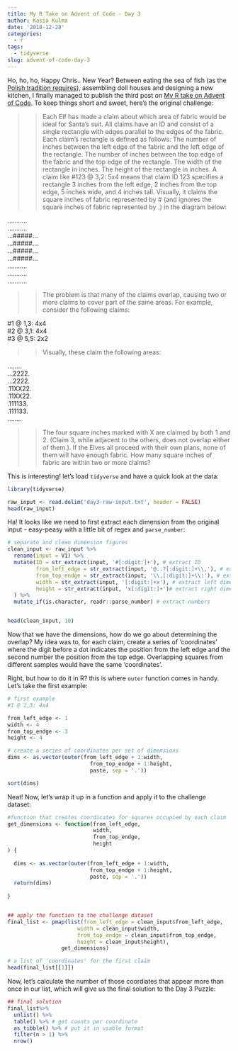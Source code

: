 ```yaml
---
title: My R Take on Advent of Code - Day 3
author: Kasia Kulma
date: '2018-12-28'
categories:
  - r
tags:
  - tidyverse
slug: advent-of-code-day-3
---
```


Ho, ho, ho, Happy Chris.. New Year? Between eating the sea of fish (as the [Polish tradition requires](https://en.wikipedia.org/wiki/Christmas_in_Poland)), assembling doll houses and designing a new kitchen, I finally managed to publish the third post on [My R take on Advent of Code](https://r-tastic.co.uk/post/advent-of-code-in-r-day-1/). To keep things short and sweet, here's the original challenge: 

>> Each Elf has made a claim about which area of fabric would be ideal for Santa's suit. All claims have an ID and consist of a single rectangle with edges parallel to the edges of the fabric. Each claim's rectangle is defined as follows:
The number of inches between the left edge of the fabric and the left edge of the rectangle.
The number of inches between the top edge of the fabric and the top edge of the rectangle.
The width of the rectangle in inches.
The height of the rectangle in inches.
A claim like #123 @ 3,2: 5x4 means that claim ID 123 specifies a rectangle 3 inches from the left edge, 2 inches from the top edge, 5 inches wide, and 4 inches tall. Visually, it claims the square inches of fabric represented by # (and ignores the square inches of fabric represented by .) in the diagram below:

...........    
...........    
...#####...    
...#####...    
...#####...    
...#####...    
...........    
...........    
...........    

>>The problem is that many of the claims overlap, causing two or more claims to cover part of the same areas. For example, consider the following claims:

#1 @ 1,3: 4x4   
#2 @ 3,1: 4x4    
#3 @ 5,5: 2x2    

>>Visually, these claim the following areas:

........    
...2222.    
...2222.    
.11XX22.    
.11XX22.    
.111133.    
.111133.    
........    

>>The four square inches marked with X are claimed by both 1 and 2. (Claim 3, while adjacent to the others, does not overlap either of them.). If the Elves all proceed with their own plans, none of them will have enough fabric. How many square inches of fabric are within two or more claims?


This is interesting! let's load `tidyverse` and have a quick look at the data:

```r
library(tidyverse)

raw_input <- read.delim('day3-raw-input.txt', header = FALSE)
head(raw_input)
```

Ha! It looks like we need to first extract each dimension from the original input - easy-peasy with a little bit of regex and `parse_number`:

```r
# separate and clean dimension figures 
clean_input <- raw_input %>%
  rename(input = V1) %>% 
  mutate(ID = str_extract(input, '#[:digit:]+'), # extract ID 
         from_left_edge = str_extract(input, '@..?[:digit:]+\\,'), # extract right squares
         from_top_endge = str_extract(input, '\\,[:digit:]+\\:'), # extract top square
         width = str_extract(input, '[:digit:]+x'), # extract left dimension
         height = str_extract(input, 'x[:digit:]+')# extract right dimension
  ) %>% 
  mutate_if(is.character, readr::parse_number) # extract numbers


head(clean_input, 10)
```

Now that we have the dimensions, how do we go about determining the overlap?
My idea was to, for each claim, create  a series of 'coordinates' where the digit before a dot indicates the position from the left edge and the second number the position from the top edge. Overlapping squares from different samples would have the same 'coordinates'. 

Right, but how to do it in R? this is where `outer` function comes in handy. Let's take the first example:

```r
# first example
#1 @ 1,3: 4x4 

from_left_edge <- 1 
width <- 4
from_top_endge <- 3
height <- 4

# create a series of coordinates per set of dimensions
dims <- as.vector(outer(from_left_edge + 1:width,
                          from_top_endge + 1:height,
                          paste, sep = '.'))

sort(dims)

```

Neat! Now, let's wrap it up in a function and apply it to the challenge dataset:

```r
#function that creates coordicates for squares occupied by each claim
get_dimensions <- function(from_left_edge,
                           width,
                           from_top_endge,
                           height
) {
  
  dims <- as.vector(outer(from_left_edge + 1:width,
                          from_top_endge + 1:height,
                          paste, sep = '.')) 
  return(dims)
  
}


## apply the function to the challenge dataset 
final_list <- pmap(list(from_left_edge = clean_input$from_left_edge,
                      width = clean_input$width,
                      from_top_endge = clean_input$from_top_endge,
                      height = clean_input$height),
                 get_dimensions)

# a list of 'coordinates' for the first claim
head(final_list[[1]])
```

Now, let's calculate the number of those coordiates that appear more than once in our list, which will give us the final solution to the Day 3 Puzzle:  

```r
## final solution
final_list%>% 
  unlist() %>% 
  table() %>% # get counts per coordinate
  as_tibble() %>% # put it in usable format
  filter(n > 1) %>%  
  nrow() 
```

